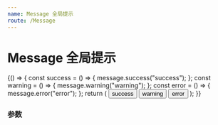 ```yaml
---
name: Message 全局提示
route: /Message
---
```



# Message 全局提示

<Playground>
  {() => {
    const success = () => {
      message.success("success");
    };
    const warning = () => {
      message.warning("warning");
    };
    const error = () => {
      message.error("error");
    };
    return (
      <Space>
        <Button onClick={success}>success</Button>
        <Button onClick={warning}>warning</Button>
        <Button onClick={error}>error</Button>
      </Space>
    );
  }}
</Playground>

### 参数

<Props of={PropsTypes} />
